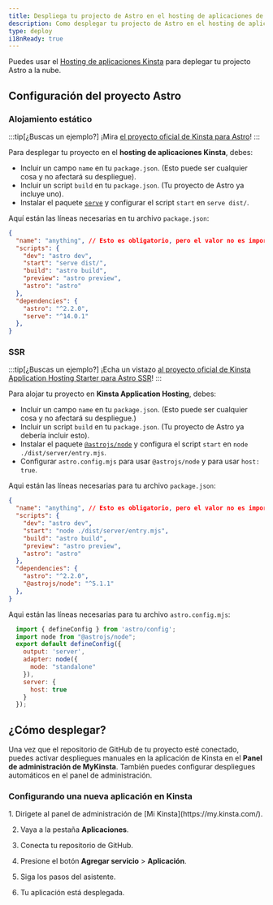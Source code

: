 ```yaml
---
title: Despliega tu projecto de Astro en el hosting de aplicaciones de Kinsta
description: Como desplegar tu projecto de Astro en el hosting de aplicaciones de Kinsta
type: deploy
i18nReady: true
---
```


Puedes usar el [Hosting de aplicaciones Kinsta](https://kinsta.com/application-hosting/) para deplegar tu projecto Astro a la nube.

## Configuración del proyecto Astro


### Alojamiento estático

:::tip[¿Buscas un ejemplo?]
¡Mira [el proyecto oficial de Kinsta para Astro](https://github.com/kinsta/hello-world-astro)!
:::

Para desplegar tu proyecto en el **hosting de aplicaciones Kinsta**, debes:
- Incluir un campo `name` en tu `package.json`. (Esto puede ser cualquier cosa y no afectará su despliegue).
- Incluir un script `build` en tu `package.json`. (Tu proyecto de Astro ya incluye uno).
- Instalar el paquete [`serve`](https://www.npmjs.com/package/serve) y configurar el script `start` en `serve dist/`.

Aquí están las líneas necesarias en tu archivo `package.json`:

```json title="package.json" {2,5,6} ins={12} "serv dist/"
{
  "name": "anything", // Esto es obligatorio, pero el valor no es importante.
  "scripts": {
    "dev": "astro dev",
    "start": "serve dist/",
    "build": "astro build",
    "preview": "astro preview",
    "astro": "astro"
  },
  "dependencies": {
    "astro": "^2.2.0",
    "serve": "^14.0.1"
  },
}
```

### SSR

:::tip[¿Buscas un ejemplo?]
¡Echa un vistazo [al proyecto oficial de Kinsta Application Hosting Starter para Astro SSR](https://github.com/kinsta/hello-world-astro-ssr)!
:::

Para alojar tu proyecto en **Kinsta Application Hosting**, debes:
- Incluir un campo `name` en tu `package.json`. (Esto puede ser cualquier cosa y no afectará su despliegue.)
- Incluir un script `build` en tu `package.json`. (Tu proyecto de Astro ya debería incluir esto).
- Instalar el paquete [`@astrojs/node`](https://www.npmjs.com/package/@astrojs/node) y configura el script `start` en `node ./dist/server/entry.mjs`.
- Configurar `astro.config.mjs` para usar `@astrojs/node` y para usar `host: true`.

Aqui están las líneas necesarias para tu archivo `package.json`:
```json title="package.json" {2,5,6} ins={12} "node ./dist/server/entry.mjs"
{
  "name": "anything", // Esto es obligatorio, pero el valor no es importante.
  "scripts": {
    "dev": "astro dev",
    "start": "node ./dist/server/entry.mjs",
    "build": "astro build",
    "preview": "astro preview",
    "astro": "astro"
  },
  "dependencies": {
    "astro": "^2.2.0",
    "@astrojs/node": "^5.1.1"
  },
}
```

Aqui están las líneas necesarias para tu archivo `astro.config.mjs`:
```js title="astro.config.mjs"
  import { defineConfig } from 'astro/config';
  import node from "@astrojs/node";
  export default defineConfig({
    output: 'server',
    adapter: node({
      mode: "standalone"
    }),
    server: {
      host: true
    }
  });
```

## ¿Cómo desplegar?

Una vez que el repositorio de GitHub de tu proyecto esté conectado, puedes activar despliegues manuales en la aplicación de Kinsta en el **Panel de administración de MyKinsta**. También puedes configurar despliegues automáticos en el panel de administración.

### Configurando una nueva aplicación en Kinsta

<Steps>
1. Dirigete al panel de administración de [Mi Kinsta](https://my.kinsta.com/).

2. Vaya a la pestaña **Aplicaciones**.

3. Conecta tu repositorio de GitHub.

4. Presione el botón **Agregar servicio** > **Aplicación**.

5. Siga los pasos del asistente.

6. Tu aplicación está desplegada.
</Steps>